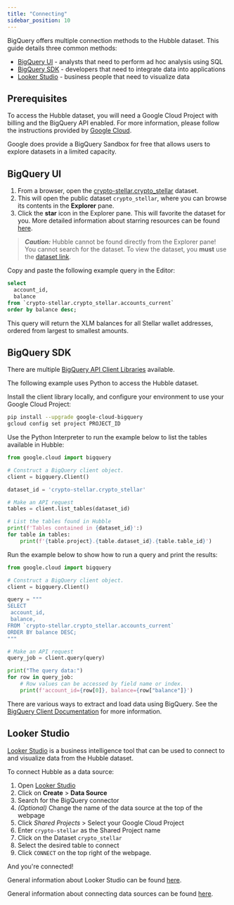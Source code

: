 ```yaml
---
title: "Connecting"
sidebar_position: 10
---
```


BigQuery offers multiple connection methods to the Hubble dataset. This guide details three common methods:

- [BigQuery UI](#bigquery-ui) - analysts that need to perform ad hoc analysis using SQL
- [BigQuery SDK](#bigquery-sdk) - developers that need to integrate data into applications
- [Looker Studio](#looker-studio) - business people that need to visualize data

## Prerequisites

To access the Hubble dataset, you will need a Google Cloud Project with billing and the BigQuery API enabled. For more information, please follow the instructions provided by [Google Cloud](https://cloud.google.com/bigquery/docs/quickstarts/query-public-dataset-console). 

Google does provide a BigQuery Sandbox for free that allows users to explore datasets in a limited capacity. 

## BigQuery UI

1. From a browser, open the [crypto-stellar.crypto_stellar](http://console.cloud.google.com/bigquery?ws=!1m4!1m3!3m2!1scrypto-stellar!2scrypto_stellar) dataset.
2. This will open the public dataset `crypto_stellar`, where you can browse its contents in the **Explorer** pane.
3. Click the **star** icon in the Explorer pane. This will favorite the dataset for you. More detailed information about starring resources can be found [here](https://cloud.google.com/bigquery/docs/bigquery-web-ui#star_resources).


> **_Caution:_**  Hubble cannot be found directly from the Explorer pane! <br />
> You cannot search for the dataset. To view the dataset, you **must** use the [dataset link](https://console.cloud.google.com/bigquery?ws=!1m4!1m3!3m2!1scrypto-stellar!2scrypto_stellar).

Copy and paste the following example query in the Editor:

<CodeExample>

```sql
select
  account_id,
  balance
from `crypto-stellar.crypto_stellar.accounts_current`
order by balance desc;
```

</CodeExample>

This query will return the XLM balances for all Stellar wallet addresses, ordered from largest to smallest amounts.

## BigQuery SDK

There are multiple [BigQuery API Client Libraries](https://cloud.google.com/bigquery/docs/reference/libraries) available.

The following example uses Python to access the Hubble dataset.

Install the client library locally, and configure your environment to use your Google Cloud Project:

<CodeExample>

```bash
pip install --upgrade google-cloud-bigquery
gcloud config set project PROJECT_ID
```

</CodeExample>

Use the Python Interpreter to run the example below to list the tables available in Hubble:

<CodeExample>

```python
from google.cloud import bigquery

# Construct a BigQuery client object.
client = bigquery.Client()

dataset_id = 'crypto-stellar.crypto_stellar'

# Make an API request
tables = client.list_tables(dataset_id)

# List the tables found in Hubble
print(f'Tables contained in {dataset_id}':)
for table in tables:
    print(f'{table.project}.{table.dataset_id}.{table.table_id}')
```

</CodeExample>

Run the example below to show how to run a query and print the results:

<CodeExample>

```python
from google.cloud import bigquery

# Construct a BigQuery client object.
client = bigquery.Client()

query = """
SELECT
 account_id,
 balance,
FROM `crypto-stellar.crypto_stellar.accounts_current`
ORDER BY balance DESC;
"""

# Make an API request
query_job = client.query(query)

print("The query data:")
for row in query_job:
    # Row values can be accessed by field name or index.
    print(f'account_id={row[0]}, balance={row["balance"]}')
```

</CodeExample>

There are various ways to extract and load data using BigQuery. See the [BigQuery Client Documentation](https://cloud.google.com/python/docs/reference/bigquery/latest/google.cloud.bigquery.client.Client) for more information.

## Looker Studio

[Looker Studio](https://cloud.google.com/looker-studio) is a business intelligence tool that can be used to connect to and visualize data from the Hubble dataset.

To connect Hubble as a data source:

1. Open [Looker Studio](https://lookerstudio.google.com/)
2. Click on **Create** > **Data Source**
3. Search for the BigQuery connector
4. *(Optional)* Change the name of the data source at the top of the webpage
5. Click *Shared Projects* > Select your Google Cloud Project
6. Enter `crypto-stellar` as the Shared Project name
7. Click on the Dataset `crypto_stellar`
8. Select the desired table to connect 
9. Click `CONNECT` on the top right of the webpage.

And you're connected!

General information about Looker Studio can be found [here](https://support.google.com/looker-studio/?hl=en#topic=6267740).

General information about connecting data sources can be found [here](https://support.google.com/looker-studio/topic/6370331?hl=en&ref_topic=7441382&sjid=14945902445646860578-NA).
